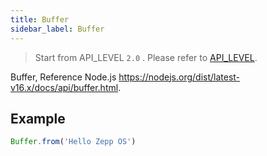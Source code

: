 ```yaml
---
title: Buffer
sidebar_label: Buffer
---
```


> Start from API_LEVEL `2.0` . Please refer to [API_LEVEL](../../../../guides/framework/device/compatibility.md).

Buffer, Reference Node.js https://nodejs.org/dist/latest-v16.x/docs/api/buffer.html.

## Example

```js
Buffer.from('Hello Zepp OS')
```
